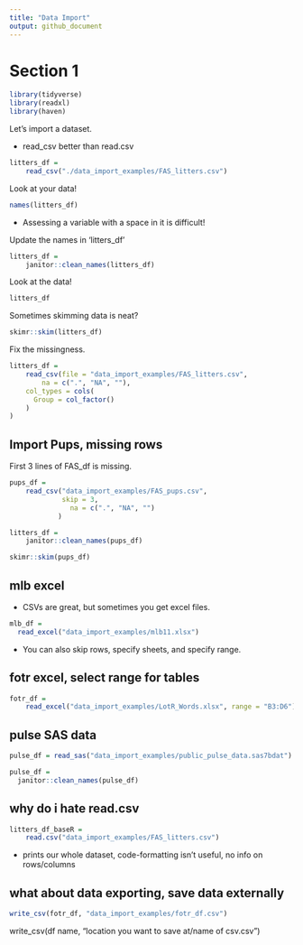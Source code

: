 ```yaml
---
title: "Data Import"
output: github_document
---
```


# Section 1

```r
library(tidyverse)
library(readxl)
library(haven)
```

Let's import a dataset.

* read_csv better than read.csv
```r
litters_df = 
    read_csv("./data_import_examples/FAS_litters.csv")
```

Look at your data!
```r
names(litters_df)
```
* Assessing a variable with a space in it is difficult! 

Update the names in 'litters_df'
```r
litters_df = 
    janitor::clean_names(litters_df)
```

Look at the data!
```r
litters_df
```

Sometimes skimming data is neat? 
```r
skimr::skim(litters_df)

```

Fix the missingness.
```r
litters_df = 
    read_csv(file = "data_import_examples/FAS_litters.csv",
        na = c(".", "NA", ""),
    col_types = cols(
      Group = col_factor()
    )
)
```

## Import Pups, missing rows
First 3 lines of FAS_df is missing.
```r
pups_df = 
    read_csv("data_import_examples/FAS_pups.csv",
             skip = 3,
               na = c(".", "NA", "")
            )

litters_df = 
    janitor::clean_names(pups_df)

skimr::skim(pups_df)

```


## mlb excel

* CSVs are great, but sometimes you get excel files.

```r
mlb_df = 
  read_excel("data_import_examples/mlb11.xlsx")
```
* You can also skip rows, specify sheets, and specify range.

## fotr excel, select range for tables
```r
fotr_df = 
    read_excel("data_import_examples/LotR_Words.xlsx", range = "B3:D6")
```

## pulse SAS data
```r
pulse_df = read_sas("data_import_examples/public_pulse_data.sas7bdat")

pulse_df = 
  janitor::clean_names(pulse_df)
```
## why do i hate read.csv 

```r
litters_df_baseR = 
    read.csv("data_import_examples/FAS_litters.csv")
```
* prints our whole dataset, code-formatting isn't useful, no info on rows/columns

## what about data exporting, save data externally
```r
write_csv(fotr_df, "data_import_examples/fotr_df.csv")
```
write_csv(df name, "location you want to save at/name of csv.csv")

